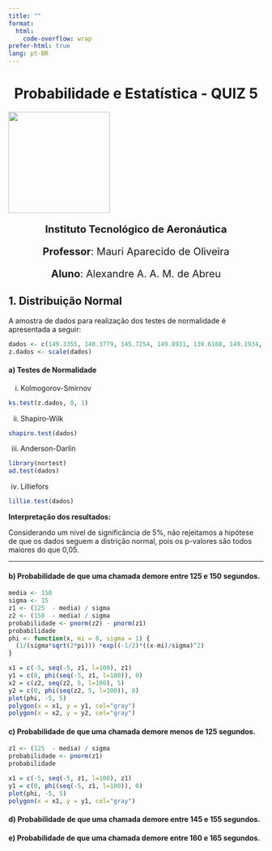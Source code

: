 ```yaml
---
title: ""
format:
  html:
    code-overflow: wrap
prefer-html: true
lang: pt-BR
---
```


::: {style="text-align:center"}
<h1>Probabilidade e Estatística - QUIZ 5</h1>
:::

![](images/ita.jpg){fig-align="center" width="200"}

::: {style="text-align:center; font-size:20px;"}
**Instituto Tecnológico de Aeronáutica**

**Professor**: Mauri Aparecido de Oliveira

**Aluno**: Alexandre A. A. M. de Abreu
:::

## 1. Distribuição Normal

A amostra de dados para realização dos testes de normalidade é apresentada a seguir:

```r
dados <- c(149.3355, 140.3779, 145.7254, 149.8931, 139.6168, 149.1934, 129.6147, 134.7523, 167.8030, 171.7407, 157.5422, 160.2664, 155.4553, 142.5989, 134.9844, 148.5172, 163.1447, 131.0138, 130.2423, 167.2239, 149.4015, 145.6802, 160.3472, 121.1775, 136.7295, 162.2381, 150.7192, 117.8144, 137.3630, 158.6373, 168.0833, 133.9263, 150.9102, 149.4811, 167.4367, 178.0970, 138.4903, 148.6764, 181.0990, 167.3345, 147.0679, 156.1410, 148.8734, 140.9484, 147.6408, 134.5726, 184.6812, 134.6648, 146.8130, 167.4161)
z.dados <- scale(dados)
```

#### a) Testes de Normalidade

i)  Kolmogorov-Smirnov

```r
ks.test(z.dados, 0, 1)
```

ii) Shapiro-Wilk

```r
shapiro.test(dados)
```

iii) Anderson-Darlin

```r
library(nortest)
ad.test(dados)
```

iv) Lilliefors

```r
lillie.test(dados)

```

**Interpretação dos resultados:**

Considerando um nível de significância de 5%, não rejeitamos a hipótese de que os dados seguem a distrição normal, pois os p-valores são todos maiores do que 0,05.

------------------------------------------------------------------------

#### b) Probabilidade de que uma chamada demore entre 125 e 150 segundos.

```r
media <- 150
sigma <- 15
z1 <- (125  - media) / sigma
z2 <- (150  - media) / sigma
probabilidade <- pnorm(z2) - pnorm(z1)
probabilidade
phi <- function(x, mi = 0, sigma = 1) { 
  (1/(sigma*sqrt(2*pi))) *exp((-1/2)*((x-mi)/sigma)^2) 
}

x1 = c(-5, seq(-5, z1, l=100), z1)
y1 = c(0, phi(seq(-5, z1, l=100)), 0)
x2 = c(z2, seq(z2, 5, l=100), 5)
y2 = c(0, phi(seq(z2, 5, l=100)), 0)
plot(phi, -5, 5)
polygon(x = x1, y = y1, col="gray")
polygon(x = x2, y = y2, col="gray")
```

####  c) Probabilidade de que uma chamada demore menos de 125 segundos.
```r
z1 <- (125  - media) / sigma
probabilidade <- pnorm(z1)
probabilidade

x1 = c(-5, seq(-5, z1, l=100), z1)
y1 = c(0, phi(seq(-5, z1, l=100)), 0)
plot(phi, -5, 5)
polygon(x = x1, y = y1, col="gray")
```



#### d) Probabilidade de que uma chamada demore entre 145 e 155 segundos.

#### e) Probabilidade de que uma chamada demore entre 160 e 165 segundos.
